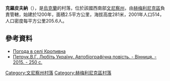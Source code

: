 {{coord|49|45|46|N|28|18|7|E|scale:30000|display=title}}

'''克羅皮夫納'''（{{lang-uk|Кропивна}}），是[[烏克蘭|烏克蘭]]的村落，位於該國西南部[[文尼察州|文尼察州]]，由[[赫梅利尼克區|赫梅利尼克區]]負責管轄，始建於1200年，面積2.5平方公里，海拔高度281米，2001年人口514，人口密度每平方公里205.6人。

==參考資料==
* [http://weather.in.ua/ua/vinnickaja/12426 Погода в селі Кропивна] {{Wayback|url=http://weather.in.ua/ua/vinnickaja/12426 |date=20111220135750 }}
* [http://issuu.com/vasylpetruk/docs/petruk_28_10_2015  Петрук.В.Г. Любіть Україну. Автобіографічна повість. - Вінниця. - 2015. - 250 с.]

[[Category:文尼察州村落|Category:文尼察州村落]]
[[Category:赫梅利尼克區村落|Category:赫梅利尼克區村落]]


{{Vinnytsia-geo-stub}}